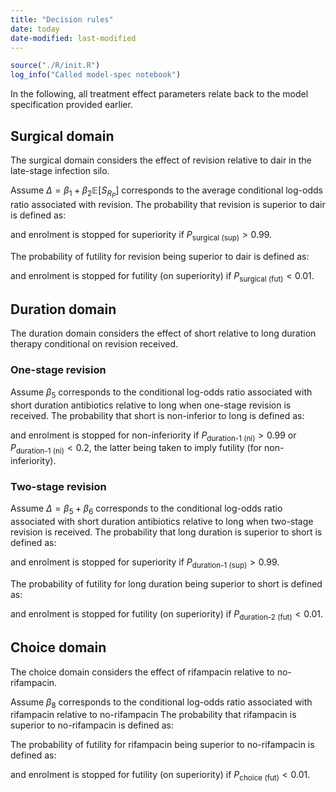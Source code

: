```yaml
---
title: "Decision rules"
date: today
date-modified: last-modified
---
```


```r
source("./R/init.R")
log_info("Called model-spec notebook")
```

In the following, all treatment effect parameters relate back to the model specification provided earlier.

## Surgical domain

The surgical domain considers the effect of revision relative to dair in the late-stage infection silo.

Assume $\Delta = \beta_1 + \beta_2 \mathbb{E}[S_{R_P}]$ corresponds to the average conditional log-odds ratio associated with revision.
The probability that revision is superior to dair is defined as:

\begin{aligned}
P_{\text{surgical (sup)}} = Pr(\Delta > 0)
\end{aligned}

and enrolment is stopped for superiority if $P_{\text{surgical (sup)}} > 0.99$.

The probability of futility for revision being superior to dair is defined as:

\begin{aligned}
P_{\text{surgical (fut)}} = Pr(\Delta > \log(1.2))
\end{aligned}

and enrolment is stopped for futility (on superiority) if $P_{\text{surgical (fut)}} < 0.01$.

## Duration domain

The duration domain considers the effect of short relative to long duration therapy conditional on revision received.

### One-stage revision

Assume $\beta_5$ corresponds to the conditional log-odds ratio associated with short duration antibiotics relative to long when one-stage revision is received.
The probability that short is non-inferior to long is defined as:

\begin{aligned}
P_{\text{duration-1 (ni)}} = Pr(\beta_5 > \log(1/1.2))
\end{aligned}

and enrolment is stopped for non-inferiority if $P_{\text{duration-1 (ni)}} > 0.99$ or $P_{\text{duration-1 (ni)}} < 0.2$, the latter being taken to imply futility (for non-inferiority).

### Two-stage revision

Assume $\Delta = \beta_5 + \beta_6$ corresponds to the conditional log-odds ratio associated with short duration antibiotics relative to long when two-stage revision is received.
The probability that long duration is superior to short is defined as:

\begin{aligned}
P_{\text{duration-2 (sup)}} = Pr(\Delta < 0)
\end{aligned}

and enrolment is stopped for superiority if $P_{\text{duration-1 (sup)}} > 0.99$.

The probability of futility for long duration being superior to short is defined as:

\begin{aligned}
P_{\text{duration-2 (fut)}} = Pr(\Delta < \log(1/1.2))
\end{aligned}

and enrolment is stopped for futility (on superiority) if $P_{\text{duration-2 (fut)}} < 0.01$.


## Choice domain

The choice domain considers the effect of rifampacin relative to no-rifampacin.

Assume $\beta_{8}$ corresponds to the conditional log-odds ratio associated with rifampacin relative to no-rifampacin 
The probability that rifampacin is superior to no-rifampacin is defined as:

\begin{aligned}
P_{\text{choice (sup)}} = Pr(\beta_{8} > 0)
\end{aligned}

The probability of futility for rifampacin being superior to no-rifampacin is defined as:

\begin{aligned}
P_{\text{choice (fut)}} = Pr(\beta_{8} > \log(1.2))
\end{aligned}

and enrolment is stopped for futility (on superiority) if $P_{\text{choice (fut)}} < 0.01$.